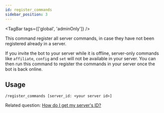 ```yaml
---
id: register_commands
sidebar_position: 3
---
```


<TagBar tags={['global', 'adminOnly']} />

This command register all server commands, in case they have not been registered already in a server.

If you invite the bot to your server while it is offline, server-only commands like `affiliate`, `config`
and `set` will not be available in your server. You can then run this command to register the commands
in your server once the bot is back online.

## Usage

`/register_commands [server_id: <your server id>]`

Related question: [How do I get my server's ID?](https://www.alphr.com/discord-find-server-id/)